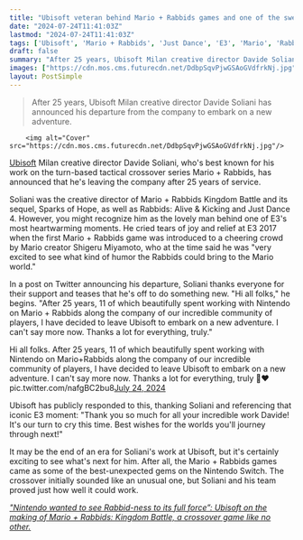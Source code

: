 ```yaml
---
title: "Ubisoft veteran behind Mario + Rabbids games and one of the sweetest E3 moments ever is leaving to 'embark on a new adventure' after 25 years"
date: "2024-07-24T11:41:03Z"
lastmod: "2024-07-24T11:41:03Z"
tags: ['Ubisoft', 'Mario + Rabbids', 'Just Dance', 'E3', 'Mario', 'Rabbits', 'Nintendo Switch']
draft: false
summary: "After 25 years, Ubisoft Milan creative director Davide Soliani has announced his departure from the company to embark on a new adventure."
images: ["https://cdn.mos.cms.futurecdn.net/DdbpSqvPjwGSAoGVdfrkNj.jpg"]
layout: PostSimple
---
```

> After 25 years, Ubisoft Milan creative director Davide Soliani has announced his departure from the company to embark on a new adventure.


        <img alt="Cover" src="https://cdn.mos.cms.futurecdn.net/DdbpSqvPjwGSAoGVdfrkNj.jpg"/>
        
[Ubisoft](https://www.gamesradar.com/tag/ubisoft/) Milan creative director Davide Soliani, who's best known for his work on the turn-based tactical crossover series Mario + Rabbids, has announced that he's leaving the company after 25 years of service. 

Soliani was the creative director of Mario + Rabbids Kingdom Battle and its sequel, Sparks of Hope, as well as Rabbids: Alive & Kicking and Just Dance 4. However, you might recognize him as the lovely man behind one of E3's most heartwarming moments. He cried tears of joy and relief at E3 2017 when the first Mario + Rabbids game was introduced to a cheering crowd by Mario creator Shigeru Miyamoto, who at the time said he was "very excited to see what kind of humor the Rabbids could bring to the Mario world."

In a post on Twitter announcing his departure, Soliani thanks everyone for their support and teases that he's off to do something new. "Hi all folks," he begins. "After 25 years, 11 of which beautifully spent working with Nintendo on Mario + Rabbids along the company of our incredible community of players, I have decided to leave Ubisoft to embark on a new adventure. I can't say more now. Thanks a lot for everything, truly."

Hi all folks. After 25 years, 11 of which beautifully spent working with Nintendo on Mario+Rabbids along the company of our incredible community of players, I have decided to leave Ubisoft to embark on a new adventure. I can't say more now. Thanks a lot for everything, truly 🙏❤️ pic.twitter.com/nafgBC2bu8[July 24, 2024](https://twitter.com/DavideSoliani/status/1816050633343938597)

Ubisoft has publicly responded to this, thanking Soliani and referencing that iconic E3 moment: "Thank you so much for all your incredible work Davide! It's our turn to cry this time. Best wishes for the worlds you'll journey through next!"

It may be the end of an era for Soliani's work at Ubisoft, but it's certainly exciting to see what's next for him. After all, the Mario + Rabbids games came as some of the best-unexpected gems on the Nintendo Switch. The crossover initially sounded like an unusual one, but Soliani and his team proved just how well it could work. 

[<u><em>"Nintendo wanted to see Rabbid-ness to its full force”: Ubisoft on the making of Mario + Rabbids: Kingdom Battle, a crossover game like no other.</em></u>](https://www.gamesradar.com/nintendo-wanted-to-see-rabbid-ness-to-its-full-force-ubisoft-on-the-making-of-mario-rabbids-kingdom-battle-a-crossover-game-like-no-other/)
        